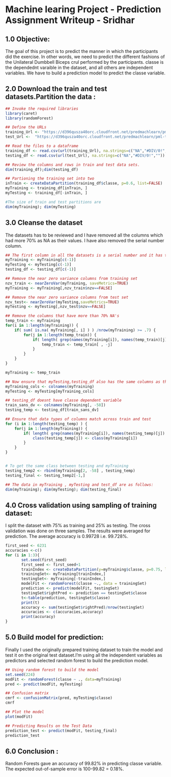 
# Machine learing Project - Prediction Assignment Writeup - Sridhar

## 1.0 Objective:

The goal of this project is to predict the manner in which the participants did the exercise. In other words, we need to predict the different fashions of the Unilateral Dumbbell Biceps crul performed by the participants. classe is the dependednt varaible in the dataset, and all others are independent variables. We have to build a prediction model to predict the classe variable. 

## 2.0 Download the train and test datasets.Partition the data :

```r
## Invoke the required libraries
library(caret)
library(randomForest)

## Define the URLs
training_Url <- "https://d396qusza40orc.cloudfront.net/predmachlearn/pml-training.csv"
test_Url <-  "https://d396qusza40orc.cloudfront.net/predmachlearn/pml-testing.csv"

## Read the files to a dataframe
training_df <- read.csv(url(training_Url), na.strings=c("NA","#DIV/0!",""))
testing_df <- read.csv(url(test_Url), na.strings=c("NA","#DIV/0!",""))

## Review the columns and rows in train and test data sets. 
dim(training_df);dim(testing_df)

## Partioning the training set into two
inTrain <- createDataPartition(training_df$classe, p=0.6, list=FALSE)
myTraining <- training_df[inTrain, ]
myTesting <- training_df[-inTrain, ]

#The size of train and test partitions are
dim(myTraining); dim(myTesting)

```

## 3.0 Cleanse the dataset

The datasets has to be reviewed and I have removed all the columns which had more 70% as NA as their values. I have also removed the serial number column.

```r

## The first column in all the datasets is a serial number and it has to be removed.
myTraining <- myTraining[c(-1)]
myTesting <- myTesting[c(-1)]
testing_df <- testing_df[c(-1)]

## Remove the near zero variance columns from training set
nzv_train <- nearZeroVar(myTraining, saveMetrics=TRUE)
myTraining <- myTraining[,nzv_train$nzv==FALSE]

## Remove the near zero variance columns from test set
nzv_test<- nearZeroVar(myTesting,saveMetrics=TRUE)
myTesting <- myTesting[,nzv_test$nzv==FALSE]

## Remove the columns that have more than 70% NA's
temp_train <- myTraining
for(i in 1:length(myTraining)) {
    if( sum( is.na( myTraining[, i] ) ) /nrow(myTraining) >= .7) {
        for(j in 1:length(temp_train)) {
            if( length( grep(names(myTraining[i]), names(temp_train)[j]) ) == 1)  {
                temp_train <- temp_train[ , -j]
            }   
        } 
    }
}

myTraining <- temp_train

## Now ensure that myTesting,testing_df also has the same columns as that of myTraining
myTraining_cols <- colnames(myTraining)
myTesting <- myTesting[myTraining_cols] 

## testing_df doesnt have classe dependent variable
train_sans_dv <- colnames(myTraining[, -58]) 
testing_temp <- testing_df[train_sans_dv]

## Ensure that data types of columns match across train and test
for (i in 1:length(testing_temp) ) {
    for(j in 1:length(myTraining)) {
        if( length( grep(names(myTraining[i]), names(testing_temp)[j]) ) == 1)  {
            class(testing_temp[j]) <- class(myTraining[i])
        }      
    }      
}


# To get the same class between testing and myTraining
testing_temp2 <- rbind(myTraining[2, -58] , testing_temp)
testing_final <- testing_temp2[-1,]

## The data in myTraining , myTesting and test_df are as follows:
dim(myTraining); dim(myTesting); dim(testing_final)

```

## 4.0 Cross validation using sampling of training dataset:

I split the dataset with 75% as training and 25% as testing. The cross validation was done on three samples. The results were averaged for prediction. The average accuracy is 0.99728 i.e. 99.728%.

```r

first_seed <- 6231
accuracies <-c()
for (i in 1:3){
       set.seed(first_seed)
       first_seed <- first_seed+1
       trainIndex <- createDataPartition(y=myTraining$classe, p=0.75, list=FALSE)
       trainingSet<- myTraining[trainIndex,]
       testingSet<- myTraining[-trainIndex,]
       modelFit <- randomForest(classe ~., data = trainingSet)
       prediction <- predict(modelFit, testingSet)
       testingSet$rightPred <- prediction == testingSet$classe
       t<-table(prediction, testingSet$classe)
       print(t)
       accuracy <- sum(testingSet$rightPred)/nrow(testingSet)
       accuracies <- c(accuracies,accuracy)
       print(accuracy)
}

```

## 5.0 Build model for prediction:

Finally I used the originally prepared training dataset to train the model and test it on the original test dataset.I'm using all the independent variables as predictors and selected random forest to build the prediction model.

```r

## Using random forest to build the model
set.seed(224)
modFit <- randomForest(classe ~ ., data=myTraining)
pred <- predict(modFit, myTesting)

## Confusion matrix
cmrf <- confusionMatrix(pred, myTesting$classe)
cmrf

## Plot the model
plot(modFit)

## Predicting Results on the Test Data
prediction_test <- predict(modFit, testing_final)
prediction_test

```

## 6.0 Conclusion :

Random Forests gave an accuracy of 99.82% in predicting classe variable. The expected out-of-sample error is 100-99.82 = 0.18%.




